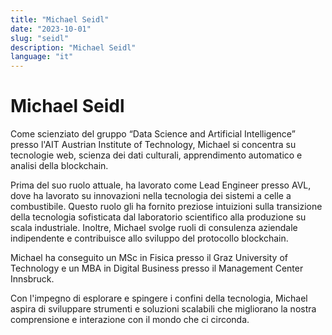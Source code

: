 ```yaml
---
title: "Michael Seidl"
date: "2023-10-01"
slug: "seidl"
description: "Michael Seidl"
language: "it"
---
```


# Michael Seidl

Come scienziato del gruppo “Data Science and Artificial Intelligence” presso l'AIT Austrian Institute of Technology, Michael si concentra su tecnologie web, scienza dei dati culturali, apprendimento automatico e analisi della blockchain.

Prima del suo ruolo attuale, ha lavorato come Lead Engineer presso AVL, dove ha lavorato su innovazioni nella tecnologia dei sistemi a celle a combustibile. Questo ruolo gli ha fornito preziose intuizioni sulla transizione della tecnologia sofisticata dal laboratorio scientifico alla produzione su scala industriale. Inoltre, Michael svolge ruoli di consulenza aziendale indipendente e contribuisce allo sviluppo del protocollo blockchain.

Michael ha conseguito un MSc in Fisica presso il Graz University of Technology e un MBA in Digital Business presso il Management Center Innsbruck.

Con l'impegno di esplorare e spingere i confini della tecnologia, Michael aspira di sviluppare strumenti e soluzioni scalabili che migliorano la nostra comprensione e interazione con il mondo che ci circonda.
